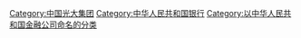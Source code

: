 [[Category:中国光大集团|Category:中国光大集团]]
[[Category:中华人民共和国银行|Category:中华人民共和国银行]]
[[Category:以中华人民共和国金融公司命名的分类|Category:以中华人民共和国金融公司命名的分类]]